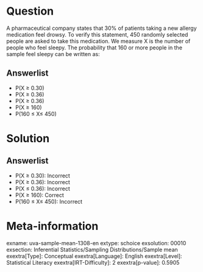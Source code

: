 Question
========

A pharmaceutical company states that 30% of patients taking a new allergy medication feel drowsy. To verify this statement, 450 randomly selected people are asked to take this medication. We measure X is the number of people who feel sleepy. The probability that 160 or more people in the sample feel sleepy can be written as:

Answerlist
----------

* P(X ≥ 0.30)
* P(X ≥ 0.36)
* P(X ≥ 0.36)
* P(X ≥ 160)
* P(160 ≤ X≤ 450)

Solution
========

Answerlist
----------

* P(X ≥ 0.30): Incorrect
* P(X ≥ 0.36): Incorrect
* P(X ≤ 0.36): Incorrect
* P(X ≥ 160): Correct
* P(160 ≤ X≤ 450): Incorrect

Meta-information
================
exname: uva-sample-mean-1308-en
extype: schoice
exsolution: 00010
exsection: Inferential Statistics/Sampling Distributions/Sample mean
exextra[Type]: Conceptual
exextra[Language]: English
exextra[Level]: Statistical Literacy
exextra[IRT-Difficulty]: 2
exextra[p-value]: 0.5905
